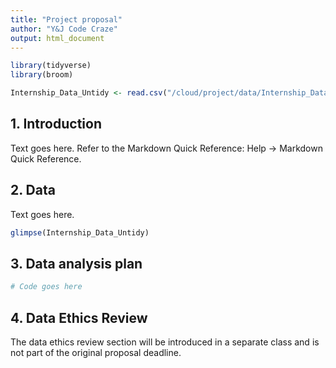 ```yaml
---
title: "Project proposal"
author: "Y&J Code Craze"
output: html_document
---
```


```r
library(tidyverse)
library(broom)

Internship_Data_Untidy <- read.csv("/cloud/project/data/Internship_Data_Untidy.csv")
```

## 1. Introduction

Text goes here. Refer to the Markdown Quick Reference: Help -> Markdown Quick Reference. 

## 2. Data

Text goes here.

```r
glimpse(Internship_Data_Untidy)
```

## 3. Data analysis plan


```r
# Code goes here
```


## 4. Data Ethics Review

The data ethics review section will be introduced in a separate class and is not part of the original proposal deadline.

